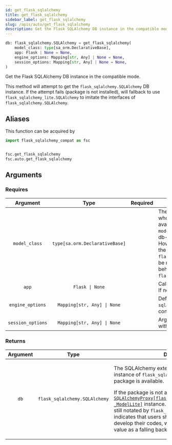 ```yaml
---
id: get_flask_sqlalchemy
title: get_flask_sqlalchemy
sidebar_label: get_flask_sqlalchemy
slug: /apis/auto/get_flask_sqlalchemy
description: Get the Flask SQLAlchemy DB instance in the compatible mode.
---
```





<APITopBar type="func" source="auto.get_flask_sqlalchemy" />

```python
db: flask_sqlalchemy.SQLAlchemy = get_flask_sqlalchemy(
    model_class: type[sa_orm.DeclarativeBase],
    app: Flask | None = None,
    engine_options: Mapping[str, Any] | None = None,
    session_options: Mapping[str, Any] | None = None,
)
```

Get the Flask SQLAlchemy DB instance in the compatible mode.

This method will attempt to get the `flask_sqlalchemy.SQLAlchemy` DB instance.
If the attempt fails (package is not installed), will fallback to use
`flask_sqlalchemy_lite.SQLAlchemy` to imitate the interfaces of
`flask_sqlalchemy.SQLAlchemy`.

## Aliases

This function can be acquired by

```python
import flask_sqlalchemy_compat as fsc


fsc.get_flask_sqlalchemy
fsc.auto.get_flask_sqlalchemy
```

## Arguments

### Requires

|     Argument      |              Type              |             Required              | <center>Description</center>                                                                                                                                                                                                                                                                                                                                                        |
| :---------------: | :----------------------------: | :-------------------------------: | ----------------------------------------------------------------------------------------------------------------------------------------------------------------------------------------------------------------------------------------------------------------------------------------------------------------------------------------------------------------------------------- |
|   `model_class`   | `type[sa.orm.DeclarativeBase]` | <InlineIcon icon={vsiCheckIcon}/> | The base model type applied to the whole database. If `flask_sqlalchemy` is available, this type will be used as `model_class` argument for creating the db-specific base model type. However, if the db instance fallback to the version provided by `flask_sqlalchemy_lite`, this type will be modified inplace to imitate the behavior of `flask_sqlalchemy.SQLAlchemy().Model`. |
|       `app`       |        `Flask \| None`         |                                   | Call `init_app` on this Flask application. If not specified, will not call `init_app`.                                                                                                                                                                                                                                                                                              |
| `engine_options`  |  `Mapping[str, Any] \| None`   |                                   | Default arguments passed to `sqlalchemy.create_engine` for each configured engine.                                                                                                                                                                                                                                                                                                  |
| `session_options` |  `Mapping[str, Any] \| None`   |                                   | Arguments to configure `sessionmaker` with.                                                                                                                                                                                                                                                                                                                                         |

### Returns

| Argument |             Type              | <center>Description</center>                                                                                                                                                                                                                                                                                                                                                                                                                                                                                                                |
| :------: | :---------------------------: | :------------------------------------------------------------------------------------------------------------------------------------------------------------------------------------------------------------------------------------------------------------------------------------------------------------------------------------------------------------------------------------------------------------------------------------------------------------------------------------------------------------------------------------------ |
|   `db`   | `flask_sqlalchemy.SQLAlchemy` | <p>The SQLAlchemy extension instance. It will be an instance of `flask_sqlalchemy.SQLAlchemy` if the package is available.</p><p>If the package is not available, will attempt to return a [`SQLAlchemyProxy[flask_sqlalchemy_lite.SQLAlchemy, _ModelLite]`](../flask_sa_api/SQLAlchemyProxy.mdx) instance. However, this returned value is still notated by `flask_sqlalchemy.SQLAlchemy`, which indicates that users should use `flask_sqlalchemy` to develop their codes, while making this returned value as a falling back option.</p> |
